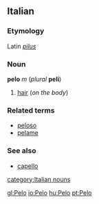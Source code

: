 ==Italian==
===Etymology===
Latin ''[[pilus]]''
===Noun===
'''pelo''' ''m'' (''plural'' '''peli''')

#[[hair]] (''on the body'')

===Related terms===
*[[peloso]]
*[[pelame]]

===See also===
*[[capello]]
[[category:Italian nouns]]

[[gl:Pelo]]
[[io:Pelo]]
[[hu:Pelo]]
[[pt:Pelo]]
